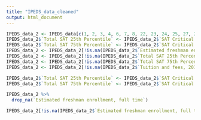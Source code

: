 ```yaml
---
title: "IPEDS_data_cleaned"
output: html_document
---
```

```r
IPEDS_data_2 <- IPEDS_data[c(1, 2, 3, 4, 6, 7, 8, 22, 23, 24, 25, 27, 28, 29, 30, 31, 32, 42, 65, 66, 70, 73, 75, 80, 83, 84, 85, 86, 88, 89)]
IPEDS_data_2$`Total SAT 25th Percentile` <- IPEDS_data_2$`SAT Critical Reading 25th percentile score`+ IPEDS_data_2$`SAT Math 25th percentile score`
IPEDS_data_2$`Total SAT 75th Percentile` <- IPEDS_data_2$`SAT Critical Reading 75th percentile score`+ IPEDS_data_2$`SAT Math 75th percentile score`
IPEDS_data_2 <- IPEDS_data_2[!is.na(IPEDS_data_2$`Estimated freshman enrollment, full time`),]
IPEDS_data_2 <- IPEDS_data_2[!is.na(IPEDS_data_2$`Total SAT 25th Percentile`),]
IPEDS_data_2 <- IPEDS_data_2[!is.na(IPEDS_data_2$`Total SAT 75th Percentile`),]
IPEDS_data_2 <- IPEDS_data_2[!is.na(IPEDS_data_2$`Tuition and fees, 2013-14`),]
```

```r
IPEDS_data_2$`Total SAT 25th Percentile` <- IPEDS_data_2$`SAT Critical Reading 25th percentile score`+ IPEDS_data_2$`SAT Math 25th percentile score`
IPEDS_data_2$`Total SAT 75th Percentile` <- IPEDS_data_2$`SAT Critical Reading 75th percentile score`+ IPEDS_data_2$`SAT Math 75th percentile score`
```

```r
IPEDS_data_2 %>% 
  drop_na(`Estimated freshman enrollment, full time`)
```

```r
IPEDS_data_2[!is.na(IPEDS_data_2$`Estimated freshman enrollment, full time`),]
```

